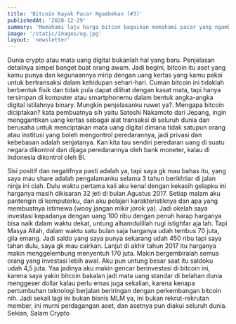 ```yaml
---
title: 'Bitcoin Kayak Pacar Ngambekan (#3)'
publishedAt: '2020-12-29'
summary: 'Memahami laju harga bitcon bagaikan memahami pacar yang ngambekan'
image: '/static/images/og.jpg'
layout: 'newsletter'
---
```


Dunia crypto atau mata uang digital bukanlah hal yang baru. Penjelasan detailnya simpel banget buat orang awam. Jadi begini, bitcoin itu aset yang kamu punya dan kegunaannya mirip dengan uang kertas yang kamu pakai untuk bertransaksi dalam kehidupan sehari-hari. Cuman bitcoin ini tidaklah berbentuk fisik dan tidak pula dapat dilihat dengan kasat mata, tapi hanya tersimpan di komputer atau smartphonemu dalam bentuk angka-angka digital istilahnya binary. Mungkin penjelasanku ruwet ya?. Mengapa bitcoin diciptakan? kata pembuatnya sih yaitu Satoshi Nakamoto dari Jepang, ingin menggantikan uang kertas sebagai alat transaksi di seluruh dunia dan berusaha untuk menciptakan mata uang digital dimana tidak satupun orang atau institusi yang boleh mengontrol peredarannya, jadi privasi dan kebebasan adalah senjatanya. Kan kita tau sendiri peredaran uang di suatu negara dikontrol dan dijaga peredarannya oleh bank moneter, kalau di Indonesia dikontrol oleh BI.

Sisi positif dan negatifnya pasti adalah ya, tapi saya gk mau bahas itu, yang saya mau share adalah pengalamanku selama 3 tahun berikhtiar di jalan ninja ini ciah. Dulu waktu pertama kali aku kenal dengan kekasih gelapku ini harganya masih dikisaran 32 jeti di bulan Agustus 2017. Setiap malam aku pantengin di komputerku, dan aku pelajari karakteristiknya dan apa yang membuatnya istimewa (wooy jangan mikir jorok ya). Jadi okelah saya investasi kepadanya dengan uang 100 ribu dengan penuh harap harganya bisa naik dalam waktu dekat, untung alhamdulillah rugi istighfar aja lah. Tapi Masya Allah, dalam waktu satu bulan saja harganya udah tembus 70 juta, gila emang. Jadi saldo yang saya punya sekarang udah 450 ribu tapi saya tahan dulu, saya gk mau cairkan. Lanjut di akhir tahun 2017 itu harganya makin menggelembung menyentuh 170 juta. Makin bergembiralah semua orang yang investasi lebih awal. Aku pun untung besar saat itu saldoku udah 4,5 juta. Yaa jadinya aku makin gencar berinvestasi di bitcoin ini, karena saya yakin bitcoin bakalan jadi mata uang standar di belahan dunia menggeser dollar kalau perlu emas juga sekalian, karena kenapa pertumbuhan teknologi berjalan beriringan dengan perkembangan bitcoin nih. Jadi sekali lagi ini bukan bisnis MLM ya, ini bukan rekrut-rekrutan member, ini murni perdagangan aset, dan asetnya pun diakui seluruh dunia. Sekian, Salam Crypto

